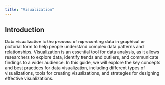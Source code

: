 ```yaml
---
title: "Visualization"
---
```


## Introduction

Data visualization is the process of representing data in graphical or pictorial form to help people understand complex data patterns and relationships. Visualization is an essential tool for data analysis, as it allows researchers to explore data, identify trends and outliers, and communicate findings to a wider audience. In this guide, we will explore the key concepts and best practices for data visualization, including different types of visualizations, tools for creating visualizations, and strategies for designing effective visualizations.